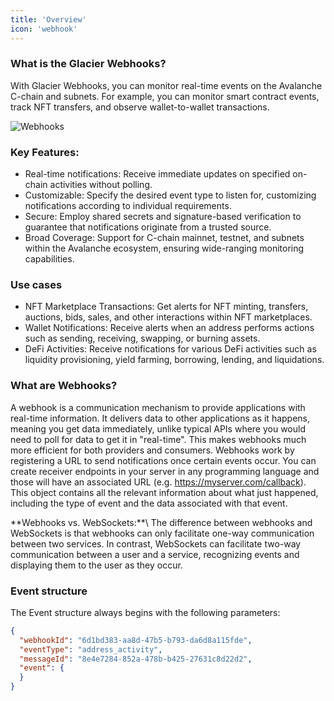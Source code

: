 ```yaml
---
title: 'Overview'
icon: 'webhook'
---
```


### What is the Glacier Webhooks? ###
With Glacier Webhooks, you can monitor real-time events on the Avalanche C-chain and subnets. For example, you can monitor smart contract events, track NFT transfers, and observe wallet-to-wallet transactions.

![Webhooks](/images/webhooks.jpg)

### Key Features: ###
- Real-time notifications: Receive immediate updates on specified on-chain activities without polling.
- Customizable: Specify the desired event type to listen for, customizing notifications according to individual requirements.
- Secure: Employ shared secrets and signature-based verification to guarantee that notifications originate from a trusted source.
- Broad Coverage: Support for C-chain mainnet, testnet, and subnets within the Avalanche ecosystem, ensuring wide-ranging monitoring capabilities.

### Use cases ###
- NFT Marketplace Transactions: Get alerts for NFT minting, transfers, auctions, bids, sales, and other interactions within NFT marketplaces.
- Wallet Notifications: Receive alerts when an address performs actions such as sending, receiving, swapping, or burning assets.
- DeFi Activities: Receive notifications for various DeFi activities such as liquidity provisioning, yield farming, borrowing, lending, and liquidations.


### What are Webhooks? ####
A webhook is a communication mechanism to provide applications with real-time information. It delivers data to other applications as it happens, meaning you get data immediately, unlike typical APIs where you would need to poll for data to get it in "real-time". This makes webhooks much more efficient for both providers and consumers. Webhooks work by registering a URL to send notifications once certain events occur.
You can create receiver endpoints in your server in any programming language and those will have an associated URL (e.g. https://myserver.com/callback). This object contains all the relevant information about what just happened, including the type of event and the data associated with that event.



<Note>
**Webhooks vs. WebSockets:**\
The difference between webhooks and WebSockets is that webhooks can only facilitate one-way communication between two services. In contrast, WebSockets can facilitate two-way communication between a user and a service, recognizing events and displaying them to the user as they occur.
</Note>

### Event structure ###
The Event structure always begins with the following parameters:

```json
{
  "webhookId": "6d1bd383-aa8d-47b5-b793-da6d8a115fde",
  "eventType": "address_activity",
  "messageId": "8e4e7284-852a-478b-b425-27631c8d22d2",
  "event": {
  }
}
```
